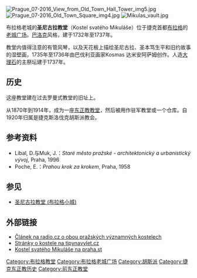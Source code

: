 [[File:Prague_07-2016_View_from_Old_Town_Hall_Tower_img5.jpg|thumb]]
[[File:Prague_07-2016_Old_Town_Square_img4.jpg|thumb]]
[[File:Mikulas_vault.jpg|thumb]]

布拉格老城的'''圣尼古拉教堂'''（Kostel svatého Mikuláše）位于捷克首都[[布拉格|布拉格]]的[[老城广场_(布拉格)|老城广场]]。[[巴洛克|巴洛克]]风格，建于1732年至1737年。

教堂内值得注意的有管风琴，以及天花板上描绘圣尼古拉、圣本笃生平和旧约故事的湿壁画，1735年至1736年由巴伐利亚画家Kosmas 达米安阿萨姆创作。人造[[大理石|大理石]]的主祭坛建于1737年。

== 历史 ==

这座教堂建在过去罗曼式教堂的旧址上。 

从1870年到1914年，成为一座[[东正教|东正教教堂]]，然后被用作驻军教堂或一个仓库。自1920年归属是捷克斯洛伐克胡斯派教会。

== 参考资料 ==

* Líbal, D.与Muk, J.：''Staré město pražské - architektonický a urbanistický vývoj'', Praha, 1996
* Poche, E.：''Prahou krok za krokem'', Praha, 1958 

== 参见 ==

* [[圣尼古拉教堂_(布拉格小城)|圣尼古拉教堂 (布拉格小城)]]

== 外部链接 ==

{{Commonscat|Church of St Nicholas of Old Town in Prague}}
* [http://www.radio.cz/cz/clanek/60703 Článek na radio.cz o obou pražských významných kostelech] {{Wayback|url=http://www.radio.cz/cz/clanek/60703 |date=20080514033053 }}
* [http://www.tipynavylet.cz/misto-praha-kostel-svateho-mikulase-stare-mesto-1.html Stránky o kostele na tipynavylet.cz] {{Wayback|url=http://www.tipynavylet.cz/misto-praha-kostel-svateho-mikulase-stare-mesto-1.html |date=20200214163929 }}
* [http://www.praha.st/informace-o-praze/cze/prazska-architektura/prazske-stare-mesto/kostel-svateho-mikulase.php Kostel svatého Mikuláše na praha.st] {{Wayback|url=http://www.praha.st/informace-o-praze/cze/prazska-architektura/prazske-stare-mesto/kostel-svateho-mikulase.php |date=20160305043028 }}

[[Category:布拉格教堂|Category:布拉格教堂]]
[[Category:布拉格老城广场|Category:布拉格老城广场]]
[[Category:胡斯派|Category:胡斯派]]
[[Category:捷克东正教历史|Category:捷克东正教历史]]
[[Category:前东正教堂|Category:前东正教堂]]